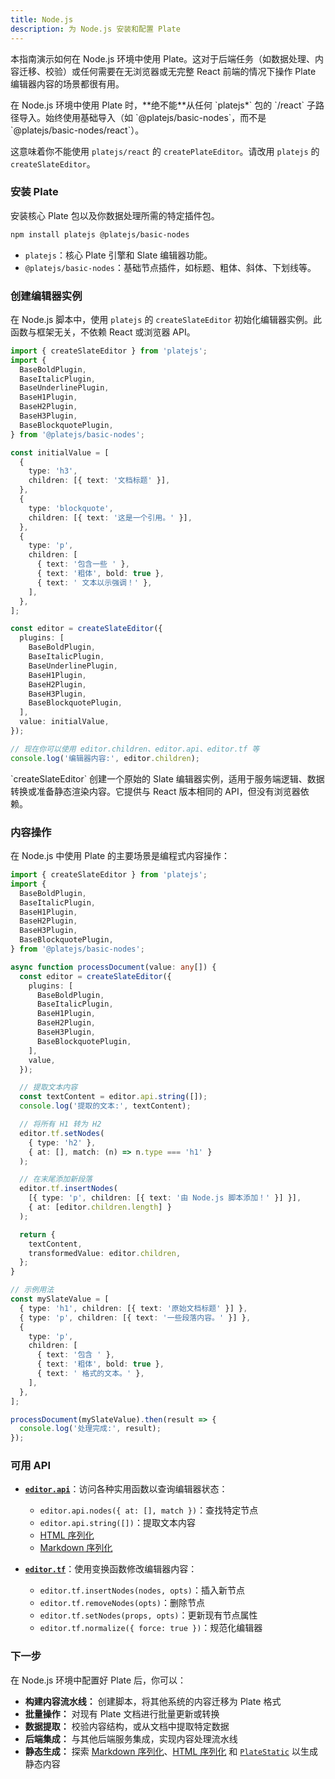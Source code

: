 ```yaml
---
title: Node.js
description: 为 Node.js 安装和配置 Plate
---
```


本指南演示如何在 Node.js 环境中使用 Plate。这对于后端任务（如数据处理、内容迁移、校验）或任何需要在无浏览器或无完整 React 前端的情况下操作 Plate 编辑器内容的场景都很有用。

<Callout type="warning" title="Node.js 关键限制">
  在 Node.js 环境中使用 Plate 时，**绝不能**从任何 `platejs*` 包的 `/react` 子路径导入。始终使用基础导入（如 `@platejs/basic-nodes`，而不是 `@platejs/basic-nodes/react`）。

  这意味着你不能使用 `platejs/react` 的 `createPlateEditor`。请改用 `platejs` 的 `createSlateEditor`。
</Callout>

<Steps>

### 安装 Plate

安装核心 Plate 包以及你数据处理所需的特定插件包。

```bash
npm install platejs @platejs/basic-nodes
```

-   `platejs`：核心 Plate 引擎和 Slate 编辑器功能。
-   `@platejs/basic-nodes`：基础节点插件，如标题、粗体、斜体、下划线等。

### 创建编辑器实例

在 Node.js 脚本中，使用 `platejs` 的 `createSlateEditor` 初始化编辑器实例。此函数与框架无关，不依赖 React 或浏览器 API。

```typescript title="scripts/process-content.ts"
import { createSlateEditor } from 'platejs';
import {
  BaseBoldPlugin,
  BaseItalicPlugin,
  BaseUnderlinePlugin,
  BaseH1Plugin,
  BaseH2Plugin,
  BaseH3Plugin,
  BaseBlockquotePlugin,
} from '@platejs/basic-nodes';

const initialValue = [
  {
    type: 'h3',
    children: [{ text: '文档标题' }],
  },
  {
    type: 'blockquote',
    children: [{ text: '这是一个引用。' }],
  },
  {
    type: 'p',
    children: [
      { text: '包含一些 ' },
      { text: '粗体', bold: true },
      { text: ' 文本以示强调！' },
    ],
  },
];

const editor = createSlateEditor({
  plugins: [
    BaseBoldPlugin,
    BaseItalicPlugin,
    BaseUnderlinePlugin,
    BaseH1Plugin,
    BaseH2Plugin,
    BaseH3Plugin,
    BaseBlockquotePlugin,
  ],
  value: initialValue,
});

// 现在你可以使用 editor.children、editor.api、editor.tf 等
console.log('编辑器内容:', editor.children);
```

<Callout type="info">
  `createSlateEditor` 创建一个原始的 Slate 编辑器实例，适用于服务端逻辑、数据转换或准备静态渲染内容。它提供与 React 版本相同的 API，但没有浏览器依赖。
</Callout>

### 内容操作

在 Node.js 中使用 Plate 的主要场景是编程式内容操作：

```typescript title="scripts/transform-content.ts"
import { createSlateEditor } from 'platejs';
import {
  BaseBoldPlugin,
  BaseItalicPlugin,
  BaseH1Plugin,
  BaseH2Plugin,
  BaseH3Plugin,
  BaseBlockquotePlugin,
} from '@platejs/basic-nodes';

async function processDocument(value: any[]) {
  const editor = createSlateEditor({
    plugins: [
      BaseBoldPlugin,
      BaseItalicPlugin,
      BaseH1Plugin,
      BaseH2Plugin,
      BaseH3Plugin,
      BaseBlockquotePlugin,
    ],
    value,
  });

  // 提取文本内容
  const textContent = editor.api.string([]);
  console.log('提取的文本:', textContent);

  // 将所有 H1 转为 H2
  editor.tf.setNodes(
    { type: 'h2' },
    { at: [], match: (n) => n.type === 'h1' }
  );

  // 在末尾添加新段落
  editor.tf.insertNodes(
    [{ type: 'p', children: [{ text: '由 Node.js 脚本添加！' }] }],
    { at: [editor.children.length] }
  );

  return {
    textContent,
    transformedValue: editor.children,
  };
}

// 示例用法
const mySlateValue = [
  { type: 'h1', children: [{ text: '原始文档标题' }] },
  { type: 'p', children: [{ text: '一些段落内容。' }] },
  {
    type: 'p',
    children: [
      { text: '包含 ' },
      { text: '粗体', bold: true },
      { text: ' 格式的文本。' },
    ],
  },
];

processDocument(mySlateValue).then(result => {
  console.log('处理完成:', result);
});
```

### 可用 API

-   **[`editor.api`](/docs/api/slate/editor-api)**：访问各种实用函数以查询编辑器状态：
    -   `editor.api.nodes({ at: [], match })`：查找特定节点
    -   `editor.api.string([])`：提取文本内容
    -   [HTML 序列化](/docs/html)
    -   [Markdown 序列化](/docs/markdown)

-   **[`editor.tf`](/docs/api/slate/editor-transforms)**：使用变换函数修改编辑器内容：
    -   `editor.tf.insertNodes(nodes, opts)`：插入新节点
    -   `editor.tf.removeNodes(opts)`：删除节点
    -   `editor.tf.setNodes(props, opts)`：更新现有节点属性
    -   `editor.tf.normalize({ force: true })`：规范化编辑器

</Steps>

### 下一步

在 Node.js 环境中配置好 Plate 后，你可以：

*   **构建内容流水线：** 创建脚本，将其他系统的内容迁移为 Plate 格式
*   **批量操作：** 对现有 Plate 文档进行批量更新或转换
*   **数据提取：** 校验内容结构，或从文档中提取特定数据
*   **后端集成：** 与其他后端服务集成，实现内容处理流水线
*   **静态生成：** 探索 [Markdown 序列化](/docs/markdown)、[HTML 序列化](/docs/html) 和 [`PlateStatic`](/docs/plate-static) 以生成静态内容 